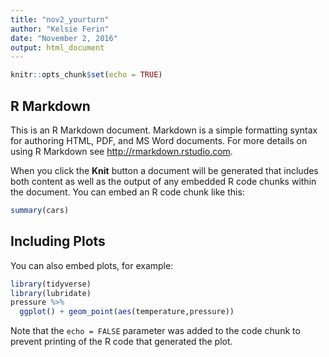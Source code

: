 ```yaml
---
title: "nov2_yourturn"
author: "Kelsie Ferin"
date: "November 2, 2016"
output: html_document
---
```


```r
knitr::opts_chunk$set(echo = TRUE)
```

## R Markdown

This is an R Markdown document. Markdown is a simple formatting syntax for authoring HTML, PDF, and MS Word documents. For more details on using R Markdown see <http://rmarkdown.rstudio.com>.

When you click the **Knit** button a document will be generated that includes both content as well as the output of any embedded R code chunks within the document. You can embed an R code chunk like this:

```r
summary(cars)
```

## Including Plots

You can also embed plots, for example:

```r
library(tidyverse)
library(lubridate)
pressure %>%
  ggplot() + geom_point(aes(temperature,pressure))
```

Note that the `echo = FALSE` parameter was added to the code chunk to prevent printing of the R code that generated the plot.
